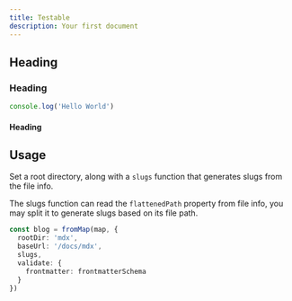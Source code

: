 ```yaml
---
title: Testable
description: Your first document
---
```


## Heading

<Cards>
  <Card title="Learn more about Next.js" href="https://nextjs.org/docs" />
  <Card
    title="Learn more about Next Docs"
    href="https://next-docs-zeta.vercel.app"
  />
</Cards>

### Heading

```js
console.log('Hello World')
```

#### Heading


## Usage

Set a root directory, along with a `slugs` function that generates slugs from
the file info.

The slugs function can read the `flattenedPath` property from file info, you may
split it to generate slugs based on its file path.

```ts
const blog = fromMap(map, {
  rootDir: 'mdx',
  baseUrl: '/docs/mdx',
  slugs,
  validate: {
    frontmatter: frontmatterSchema
  }
})
```
